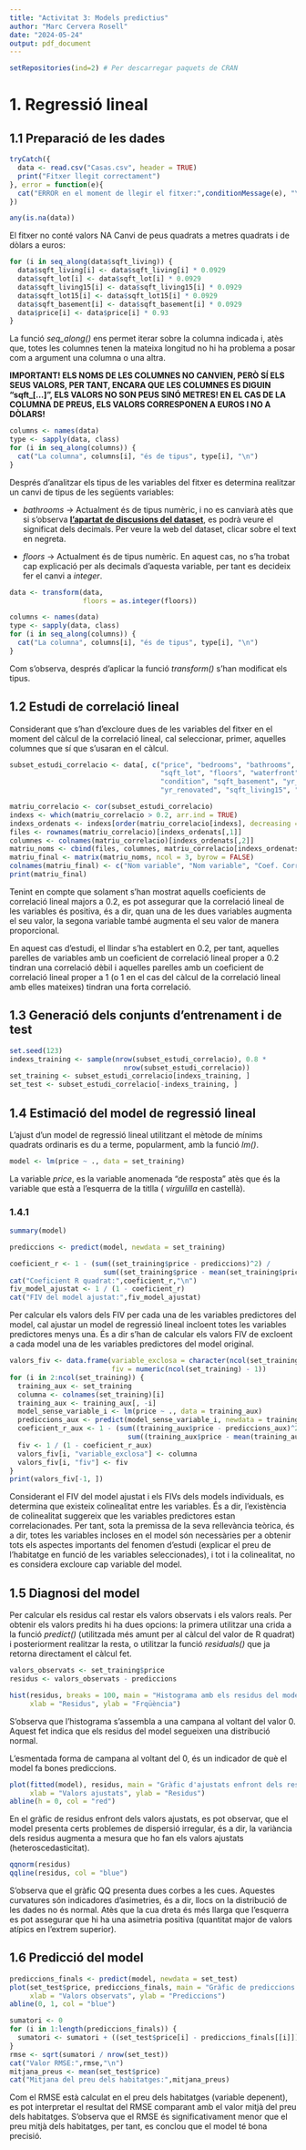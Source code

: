 ```yaml
---
title: "Activitat 3: Models predictius"
author: "Marc Cervera Rosell"
date: "2024-05-24"
output: pdf_document
---
```


```r
setRepositories(ind=2) # Per descarregar paquets de CRAN
```

# 1. Regressió lineal

## 1.1 Preparació de les dades

```r
tryCatch({
  data <- read.csv("Casas.csv", header = TRUE)
  print("Fitxer llegit correctament")
}, error = function(e){
  cat("ERROR en el moment de llegir el fitxer:",conditionMessage(e), "\n")
})
```

```r
any(is.na(data))
```

El fitxer no conté valors NA
Canvi de peus quadrats a metres quadrats i de dòlars a euros:

```r
for (i in seq_along(data$sqft_living)) {
  data$sqft_living[i] <- data$sqft_living[i] * 0.0929
  data$sqft_lot[i] <- data$sqft_lot[i] * 0.0929
  data$sqft_living15[i] <- data$sqft_living15[i] * 0.0929
  data$sqft_lot15[i] <- data$sqft_lot15[i] * 0.0929
  data$sqft_basement[i] <- data$sqft_basement[i] * 0.0929
  data$price[i] <- data$price[i] * 0.93
}
```

La funció _seq_along()_ ens permet iterar sobre la columna indicada i, atès que, totes les columnes tenen la mateixa longitud no hi ha problema a posar com a argument una columna o una altra.

**IMPORTANT! ELS NOMS DE LES COLUMNES NO CANVIEN, PERÒ SÍ ELS SEUS VALORS, PER TANT, ENCARA QUE LES COLUMNES ES DIGUIN "sqft_[...]", ELS VALORS NO SON PEUS SINÓ METRES! EN EL CAS DE LA COLUMNA DE PREUS, ELS VALORS CORRESPONEN A EUROS I NO A DÒLARS!**

```r
columns <- names(data)
type <- sapply(data, class)
for (i in seq_along(columns)) {
  cat("La columna", columns[i], "és de tipus", type[i], "\n")
}
```

Després d'analitzar els tipus de les variables del fitxer es determina realitzar un canvi de tipus de les següents variables:

- _bathrooms_ -> Actualment és de tipus numèric, i no es canviarà atès que si s'observa [**l'apartat de discusions del dataset**](https://www.kaggle.com/datasets/harlfoxem/housesalesprediction/discussion/207885), es podrà veure el significat dels decimals. Per veure la web del dataset, clicar sobre el text en negreta.

- _floors_ -> Actualment és de tipus numèric. En aquest cas, no s'ha trobat cap explicació per als decimals d'aquesta variable, per tant es decideix fer el canvi a _integer_.

```r
data <- transform(data,
                  floors = as.integer(floors))
```

```r
columns <- names(data)
type <- sapply(data, class)
for (i in seq_along(columns)) {
  cat("La columna", columns[i], "és de tipus", type[i], "\n")
}
```

Com s'observa, després d'aplicar la funció _transform()_ s'han modificat els tipus.

## 1.2 Estudi de correlació lineal

Considerant que s'han d'excloure dues de les variables del fitxer en el moment del càlcul de la correlació lineal, cal seleccionar, primer, aquelles columnes que sí que s'usaran en el càlcul.

```r
subset_estudi_correlacio <- data[, c("price", "bedrooms", "bathrooms", "sqft_living",
                                     "sqft_lot", "floors", "waterfront", "view",
                                     "condition", "sqft_basement", "yr_built",
                                     "yr_renovated", "sqft_living15", "sqft_lot15")]
```

```r
matriu_correlacio <- cor(subset_estudi_correlacio)
indexs <- which(matriu_correlacio > 0.2, arr.ind = TRUE)
indexs_ordenats <- indexs[order(matriu_correlacio[indexs], decreasing = TRUE), ]
files <- rownames(matriu_correlacio)[indexs_ordenats[,1]]
columnes <- colnames(matriu_correlacio)[indexs_ordenats[,2]]
matriu_noms <- cbind(files, columnes, matriu_correlacio[indexs_ordenats])
matriu_final <- matrix(matriu_noms, ncol = 3, byrow = FALSE)
colnames(matriu_final) <- c("Nom variable", "Nom variable", "Coef. Correlació")
print(matriu_final)
```

Tenint en compte que solament s'han mostrat aquells coeficients de correlació lineal majors a 0.2, es pot assegurar que la correlació lineal de les variables és positiva, és a dir, quan una de les dues variables augmenta el seu valor, la segona variable també augmenta el seu valor de manera proporcional.

En aquest cas d'estudi, el llindar s'ha establert en 0.2, per tant, aquelles parelles de variables amb un coeficient de correlació lineal proper a 0.2 tindran una correlació dèbil i aquelles parelles amb un coeficient de correlació lineal proper a 1 (o 1 en el cas del càlcul de la correlació lineal amb elles mateixes) tindran una forta correlació.

## 1.3 Generació dels conjunts d'entrenament i de test

```r
set.seed(123)
indexs_training <- sample(nrow(subset_estudi_correlacio), 0.8 *
                            nrow(subset_estudi_correlacio))
set_training <- subset_estudi_correlacio[indexs_training, ]
set_test <- subset_estudi_correlacio[-indexs_training, ]
```

## 1.4 Estimació del model de regressió lineal

L'ajust d'un model de regressió lineal utilitzant el mètode de mínims quadrats ordinaris es du a terme, popularment, amb la funció _lm()_.

```r
model <- lm(price ~ ., data = set_training)
```

La variable _price_, es la variable anomenada "de resposta" atès que és la variable que està a l'esquerra de la titlla ( _virgulilla_ en castellà).

### 1.4.1

```r
summary(model)
```

```r
prediccions <- predict(model, newdata = set_training)
```


```r
coeficient_r <- 1 - (sum((set_training$price - prediccions)^2) /
                       sum((set_training$price - mean(set_training$price))^2))
cat("Coeficient R quadrat:",coeficient_r,"\n")
fiv_model_ajustat <- 1 / (1 - coeficient_r)
cat("FIV del model ajustat:",fiv_model_ajustat)
```

Per calcular els valors dels FIV per cada una de les variables predictores del model, cal ajustar un model de regressió lineal incloent totes les variables predictores menys una. És a dir s'han de calcular els valors FIV de excloent a cada model una de les variables predictores del model original.

```r
valors_fiv <- data.frame(variable_exclosa = character(ncol(set_training) - 1),
                         fiv = numeric(ncol(set_training) - 1))
for (i in 2:ncol(set_training)) {
  training_aux <- set_training
  columna <- colnames(set_training)[i]
  training_aux <- training_aux[, -i]
  model_sense_variable_i <- lm(price ~ ., data = training_aux)
  prediccions_aux <- predict(model_sense_variable_i, newdata = training_aux)
  coeficient_r_aux <- 1 - (sum((training_aux$price - prediccions_aux)^2) /
                             sum((training_aux$price - mean(training_aux$price))^2))
  fiv <- 1 / (1 - coeficient_r_aux)
  valors_fiv[i, "variable_exclosa"] <- columna
  valors_fiv[i, "fiv"] <- fiv
}
print(valors_fiv[-1, ])
```

Considerant el FIV del model ajustat i els FIVs dels models individuals, es determina que existeix colinealitat entre les variables. És a dir, l'existència de colinealitat suggereix que les variables predictores estan correlacionades. Per tant, sota la premissa de la seva rellevància teòrica, és a dir, totes les variables incloses en el model són necessàries per a obtenir tots els aspectes importants del fenomen d'estudi (explicar el preu de l'habitatge en funció de les variables seleccionades), i tot i la colinealitat, no es considera excloure cap variable del model.

## 1.5 Diagnosi del model

Per calcular els residus cal restar els valors observats i els valors reals. Per obtenir els valors predits hi ha dues opcions: la primera utilitzar una crida a la funció _predict()_ (utilitzada més amunt per al càlcul del valor de R quadrat) i posteriorment realitzar la resta, o utilitzar la funció _residuals()_ que ja retorna directament el càlcul fet.

```r
valors_observats <- set_training$price
residus <- valors_observats - prediccions
```

```r
hist(residus, breaks = 100, main = "Histograma amb els residus del model",
     xlab = "Residus", ylab = "Frqüència")
```

S'observa que l'histograma s'assembla a una campana al voltant del valor 0. Aquest fet indica que els residus del model segueixen una distribució normal.

L'esmentada forma de campana al voltant del 0, és un indicador de què el model fa bones prediccions.

```r
plot(fitted(model), residus, main = "Gràfic d'ajustats enfront dels residus",
     xlab = "Valors ajustats", ylab = "Residus")
abline(h = 0, col = "red")
```

En el gràfic de residus enfront dels valors ajustats, es pot observar, que el model presenta certs problemes de dispersió irregular, és a dir, la variància dels residus augmenta a mesura que ho fan els valors ajustats (heteroscedasticitat).

```r
qqnorm(residus)
qqline(residus, col = "blue")
```

S'observa que el gràfic QQ presenta dues corbes a les cues. Aquestes curvatures són indicadores d'asimetries, és a dir, llocs on la distribució de les dades no és normal. Atès que la cua dreta és més llarga que l'esquerra es pot assegurar que hi ha una asimetria positiva (quantitat major de valors atípics en l'extrem superior).

## 1.6 Predicció del model

```r
prediccions_finals <- predict(model, newdata = set_test)
plot(set_test$price, prediccions_finals, main = "Gràfic de prediccions finals",
     xlab = "Valors observats", ylab = "Prediccions")
abline(0, 1, col = "blue") 
```

```r
sumatori <- 0
for (i in 1:length(prediccions_finals)) {
  sumatori <- sumatori + ((set_test$price[i] - prediccions_finals[[i]])^2)
}
rmse <- sqrt(sumatori / nrow(set_test))
cat("Valor RMSE:",rmse,"\n")
mitjana_preus <- mean(set_test$price)
cat("Mitjana del preu dels habitatges:",mitjana_preus)
```

Com el RMSE està calculat en el preu dels habitatges (variable depenent), es pot interpretar el resultat del RMSE comparant amb el valor mitjà del preu dels habitatges. S'observa que el RMSE és significativament menor que el preu mitjà dels habitatges, per tant, es conclou que el model té bona precisió.






